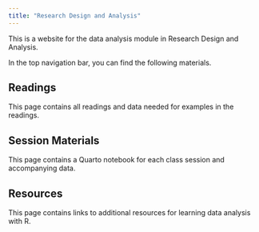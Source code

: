 ```yaml
---
title: "Research Design and Analysis"
---
```


This is a website for the data analysis module in Research Design and Analysis. 

In the top navigation bar, you can find the following materials. 

## Readings

This page contains all readings and data needed for examples in the readings.

## Session Materials

This page contains a Quarto notebook for each class session and accompanying data. 

## Resources

This page contains links to additional resources for learning data analysis with R. 